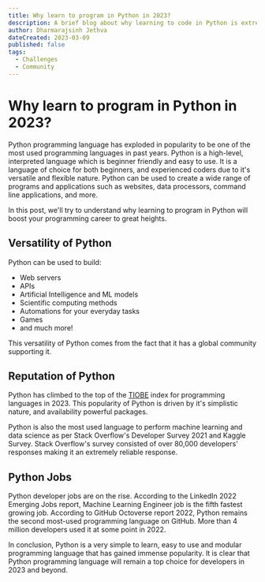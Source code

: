 ```yaml
---
title: Why learn to program in Python in 2023?
description: A brief blog about why learning to code in Python is extremely beneficial today.
author: Dharmarajsinh Jethva
dateCreated: 2023-03-09
published: false
tags:
  - Challenges
  - Community
---
```


# Why learn to program in Python in 2023?

Python programming language has exploded in popularity to be one of the most used programming languages in past years. Python is a high-level, interpreted language which is beginner friendly and easy to use. It is a language of choice for both beginners, and experienced coders due to it's versatile and flexible nature. Python can be used to create a wide range of programs and applications such as websites, data processors, command line applications, and more.

In this post, we'll try to understand why learning to program in Python will boost your programming career to great heights.

## Versatility of Python

Python can be used to build:

- Web servers
- APIs
- Artificial Intelligence and ML models
- Scientific computing methods
- Automations for your everyday tasks
- Games
- and much more!

This versatility of Python comes from the fact that it has a global community supporting it.

## Reputation of Python

Python has climbed to the top of the [TIOBE](https://www.tiobe.com/tiobe-index/) index for programming languages in 2023. This popularity of Python is driven by it's simplistic nature, and availability powerful packages.

Python is also the most used language to perform machine learning and data science as per Stack Overflow's Developer Survey 2021 and Kaggle Survey. Stack Overflow's survey consisted of over 80,000 developers' responses making it an extremely reliable response.

## Python Jobs

Python developer jobs are on the rise. According to the LinkedIn 2022 Emerging Jobs report, Machine Learning Engineer job is the fifth fastest growing job. According to GitHub Octoverse report 2022, Python remains the second most-used programming language on GitHub. More than 4 million developers used it at some point in 2022.

In conclusion, Python is a very simple to learn, easy to use and modular programming language that has gained immense popularity. It is clear that Python programming language will remain a top choice for developers in 2023 and beyond.

